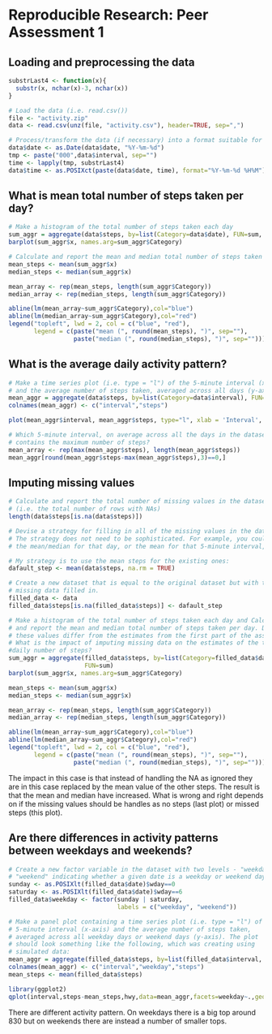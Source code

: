 # Reproducible Research: Peer Assessment 1


## Loading and preprocessing the data
```r
substrLast4 <- function(x){
  substr(x, nchar(x)-3, nchar(x))
}

# Load the data (i.e. read.csv())
file <- "activity.zip"
data <- read.csv(unz(file, "activity.csv"), header=TRUE, sep=",")

# Process/transform the data (if necessary) into a format suitable for your analysis
data$date <- as.Date(data$date, "%Y-%m-%d")
tmp <- paste("000",data$interval, sep="")
time <- lapply(tmp, substrLast4)
data$time <- as.POSIXct(paste(data$date, time), format="%Y-%m-%d %H%M")
```

## What is mean total number of steps taken per day?
```r
# Make a histogram of the total number of steps taken each day
sum_aggr = aggregate(data$steps, by=list(Category=data$date), FUN=sum, na.rm = TRUE)
barplot(sum_aggr$x, names.arg=sum_aggr$Category)

# Calculate and report the mean and median total number of steps taken per day
mean_steps <- mean(sum_aggr$x)
median_steps <- median(sum_aggr$x)

mean_array <- rep(mean_steps, length(sum_aggr$Category))
median_array <- rep(median_steps, length(sum_aggr$Category))

abline(lm(mean_array~sum_aggr$Category),col="blue")
abline(lm(median_array~sum_aggr$Category),col="red")
legend("topleft", lwd = 2, col = c("blue", "red"), 
       legend = c(paste("mean (", round(mean_steps), ")", sep=""), 
                  paste("median (", round(median_steps), ")", sep="")))
```

## What is the average daily activity pattern?
```r
# Make a time series plot (i.e. type = "l") of the 5-minute interval (x-axis) 
# and the average number of steps taken, averaged across all days (y-axis)
mean_aggr = aggregate(data$steps, by=list(Category=data$interval), FUN=mean, na.rm = TRUE)
colnames(mean_aggr) <- c("interval","steps")

plot(mean_aggr$interval, mean_aggr$steps, type="l", xlab = 'Interval', ylab = 'Mean steps')

# Which 5-minute interval, on average across all the days in the dataset, 
# contains the maximum number of steps?
mean_array <- rep(max(mean_aggr$steps), length(mean_aggr$steps))
mean_aggr[round(mean_aggr$steps-max(mean_aggr$steps),3)==0,]
```

## Imputing missing values
```r
# Calculate and report the total number of missing values in the dataset 
# (i.e. the total number of rows with NAs)
length(data$steps[is.na(data$steps)])

# Devise a strategy for filling in all of the missing values in the dataset. 
# The strategy does not need to be sophisticated. For example, you could use 
# the mean/median for that day, or the mean for that 5-minute interval, etc.

# My strategy is to use the mean steps for the existing ones: 
dafault_step <- mean(data$steps, na.rm = TRUE)

# Create a new dataset that is equal to the original dataset but with the 
# missing data filled in.
filled_data <- data
filled_data$steps[is.na(filled_data$steps)] <- dafault_step

# Make a histogram of the total number of steps taken each day and Calculate 
# and report the mean and median total number of steps taken per day. Do 
# these values differ from the estimates from the first part of the assignment? 
# What is the impact of imputing missing data on the estimates of the total 
#daily number of steps?
sum_aggr = aggregate(filled_data$steps, by=list(Category=filled_data$date), 
                     FUN=sum)
barplot(sum_aggr$x, names.arg=sum_aggr$Category)

mean_steps <- mean(sum_aggr$x)
median_steps <- median(sum_aggr$x)

mean_array <- rep(mean_steps, length(sum_aggr$Category))
median_array <- rep(median_steps, length(sum_aggr$Category))

abline(lm(mean_array~sum_aggr$Category),col="blue")
abline(lm(median_array~sum_aggr$Category),col="red")
legend("topleft", lwd = 2, col = c("blue", "red"), 
       legend = c(paste("mean (", round(mean_steps), ")", sep=""), 
                  paste("median (", round(median_steps), ")", sep="")))
```

The impact in this case is that instead of handling the NA as ignored they are in this case replaced by the mean value of the other steps. The result is that the mean and median have increased. What is wrong and right depends on if the missing values should be handles as no steps (last plot) or missed steps (this plot).  

## Are there differences in activity patterns between weekdays and weekends?
```r
# Create a new factor variable in the dataset with two levels - "weekday" and 
# "weekend" indicating whether a given date is a weekday or weekend day.
sunday <- as.POSIXlt(filled_data$date)$wday==0
saturday <- as.POSIXlt(filled_data$date)$wday==6
filled_data$weekday <- factor(sunday | saturday, 
                              labels = c("weekday", "weekend"))

# Make a panel plot containing a time series plot (i.e. type = "l") of the 
# 5-minute interval (x-axis) and the average number of steps taken, 
# averaged across all weekday days or weekend days (y-axis). The plot 
# should look something like the following, which was creating using 
# simulated data:
mean_aggr = aggregate(filled_data$steps, by=list(filled_data$interval, filled_data$weekday), FUN=mean)
colnames(mean_aggr) <- c("interval","weekday","steps")
mean_steps <- mean(filled_data$steps)

library(ggplot2)
qplot(interval,steps-mean_steps,hwy,data=mean_aggr,facets=weekday~.,geom=c("line"))
```

There are different activity pattern. On weekdays there is a big top around 830 but on weekends there are instead a number of smaller tops.
